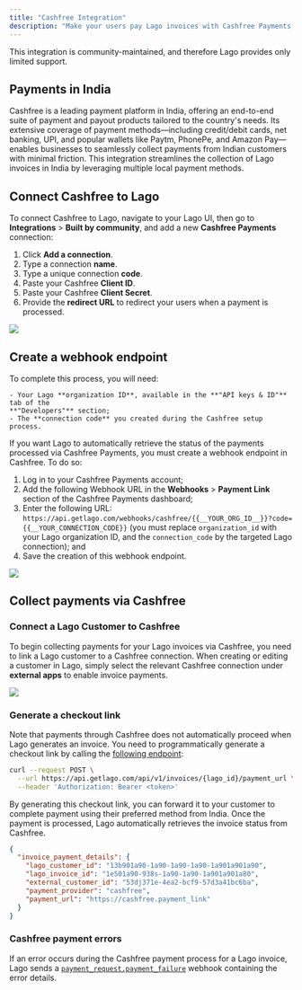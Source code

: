 ```yaml
---
title: "Cashfree Integration"
description: "Make your users pay Lago invoices with Cashfree Payments, India's leading payments and API banking company."
---
```



<Info>
    This integration is community-maintained, and therefore Lago provides only limited support.
</Info>


## Payments in India
Cashfree is a leading payment platform in India, offering an end-to-end suite of payment and payout products tailored to the country's needs. 
Its extensive coverage of payment methods—including credit/debit cards, net banking, UPI, and popular wallets like Paytm, PhonePe, and Amazon Pay—enables businesses to seamlessly collect payments from Indian customers with minimal friction.
This integration streamlines the collection of Lago invoices in India by leveraging multiple local payment methods.

## Connect Cashfree to Lago

To connect Cashfree to Lago, navigate to your Lago UI, then go to **Integrations** > **Built by community**, and add a new **Cashfree Payments** connection:

1. Click **Add a connection**.
2. Type a connection **name**.
3. Type a unique connection **code**.
4. Paste your Cashfree **Client ID**.
5. Paste your Cashfree **Client Secret**.
6. Provide the **redirect URL** to redirect your users when a payment is processed.

<Frame caption="Connect your Cashfree account from Lago UI">
  <img src="/integrations/images/cashfree-payment-connection-flow.png" />
</Frame>

## Create a webhook endpoint
<Tip>
    To complete this process, you will need:

    - Your Lago **organization ID**, available in the **"API keys & ID"** tab of the
    **"Developers"** section;
    - The **connection code** you created during the Cashfree setup process.
</Tip>

If you want Lago to automatically retrieve the status of the payments processed
via Cashfree Payments, you must create a webhook endpoint in Cashfree. To do so:

1. Log in to your Cashfree Payments account;
2. Add the following Webhook URL in the **Webhooks** > **Payment Link** section of the Cashfree Payments dashboard;
3. Enter the following URL: `https://api.getlago.com/webhooks/cashfree/{{__YOUR_ORG_ID__}}?code={{__YOUR_CONNECTION_CODE}}` (you must replace `organization_id` with your Lago organization ID, and the `connection_code` by the targeted Lago connection); and
4. Save the creation of this webhook endpoint.

<Frame caption="Webhook endpoint creation in Cashfree Payments">
  <img src="/integrations/images/cashfree-webhook-connection.png" />
</Frame>

## Collect payments via Cashfree

### Connect a Lago Customer to Cashfree
To begin collecting payments for your Lago invoices via Cashfree, you need to link a Lago customer to a Cashfree connection. 
When creating or editing a customer in Lago, simply select the relevant Cashfree connection under **external apps** to enable invoice payments.

<Frame caption="Link Lago Customers to Cashfree Payments">
  <img src="/integrations/images/cashfree-link-lago-customer.png" />
</Frame>

### Generate a checkout link
Note that payments through Cashfree does not automatically proceed when Lago generates an invoice. You need to programmatically generate a checkout link by calling the [following endpoint](/api-reference/invoices/payment-url):

```bash Request
curl --request POST \
  --url https://api.getlago.com/api/v1/invoices/{lago_id}/payment_url \
  --header 'Authorization: Bearer <token>'
```

By generating this checkout link, you can forward it to your customer to complete payment using their preferred method from India. Once the payment is processed, Lago automatically retrieves the invoice status from Cashfree.

```json Response
{
  "invoice_payment_details": {
    "lago_customer_id": "13b901a90-1a90-1a90-1a90-1a901a901a90",
    "lago_invoice_id": "1e501a90-938s-1a90-1a90-1a901a901a80",
    "external_customer_id": "53dj371e-4ea2-bcf9-57d3a41bc6ba",
    "payment_provider": "cashfree",
    "payment_url": "https://cashfree.payment_link"
  }
}
```

### Cashfree payment errors
If an error occurs during the Cashfree payment process for a Lago invoice, Lago sends a [`payment_request.payment_failure`](https://docs.getlago.com/api-reference/webhooks/messages#param-payment-request-payment-failure) webhook containing the error details.
